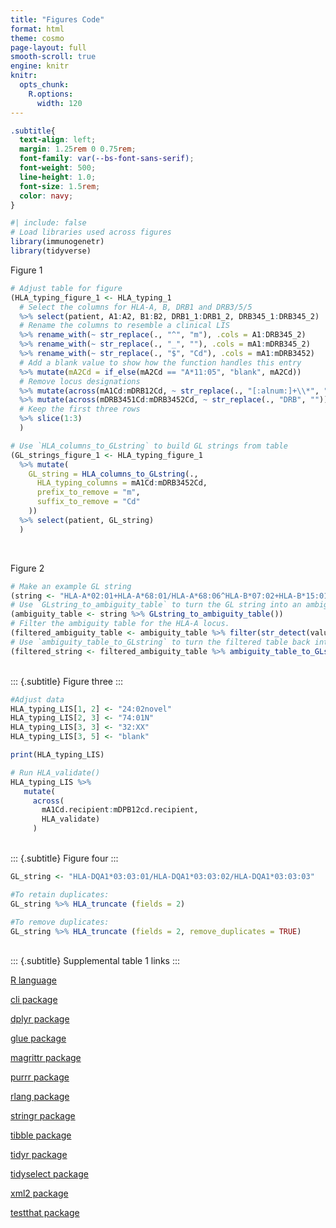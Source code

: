 ```yaml
---
title: "Figures Code"
format: html
theme: cosmo
page-layout: full
smooth-scroll: true
engine: knitr
knitr:
  opts_chunk: 
    R.options:
      width: 120
---
```


```css
.subtitle{
  text-align: left;
  margin: 1.25rem 0 0.75rem;
  font-family: var(--bs-font-sans-serif); 
  font-weight: 500;                
  line-height: 1.0;
  font-size: 1.5rem;                       
  color: navy;        
}

```

```r
#| include: false
# Load libraries used across figures
library(immunogenetr)
library(tidyverse) 
```

::: {.subtitle}
Figure 1
:::

```r
# Adjust table for figure
(HLA_typing_figure_1 <- HLA_typing_1
  # Select the columns for HLA-A, B, DRB1 and DRB3/5/5
  %>% select(patient, A1:A2, B1:B2, DRB1_1:DRB1_2, DRB345_1:DRB345_2)
  # Rename the columns to resemble a clinical LIS
  %>% rename_with(~ str_replace(., "^", "m"), .cols = A1:DRB345_2)
  %>% rename_with(~ str_replace(., "_", ""), .cols = mA1:mDRB345_2)
  %>% rename_with(~ str_replace(., "$", "Cd"), .cols = mA1:mDRB3452)
  # Add a blank value to show how the function handles this entry
  %>% mutate(mA2Cd = if_else(mA2Cd == "A*11:05", "blank", mA2Cd))
  # Remove locus designations
  %>% mutate(across(mA1Cd:mDRB12Cd, ~ str_replace(., "[:alnum:]+\\*", "")))
  %>% mutate(across(mDRB3451Cd:mDRB3452Cd, ~ str_replace(., "DRB", "")))
  # Keep the first three rows
  %>% slice(1:3)
  )

# Use `HLA_columns_to_GLstring` to build GL strings from table
(GL_strings_figure_1 <- HLA_typing_figure_1 
  %>% mutate(
    GL_string = HLA_columns_to_GLstring(.,
      HLA_typing_columns = mA1Cd:mDRB3452Cd,
      prefix_to_remove = "m",
      suffix_to_remove = "Cd"
    )) 
  %>% select(patient, GL_string)
  )
```

&nbsp;&nbsp;&nbsp;&nbsp;&nbsp;    

::: {.subtitle}
Figure 2
:::

```r
# Make an example GL string
(string <- "HLA-A*02:01+HLA-A*68:01/HLA-A*68:06^HLA-B*07:02+HLA-B*15:01|HLA-B*07:03+HLA-B*15:17")
# Use `GLstring_to_ambiguity_table` to turn the GL string into an ambiguity table.
(ambiguity_table <- string %>% GLstring_to_ambiguity_table())
# Filter the ambiguity table for the HLA-A locus.
(filtered_ambiguity_table <- ambiguity_table %>% filter(str_detect(value, "HLA-A")))
# Use `ambiguity_table_to_GLstring` to turn the filtered table back into a GL string.
(filtered_string <- filtered_ambiguity_table %>% ambiguity_table_to_GLstring())
```
&nbsp;&nbsp;&nbsp;&nbsp;&nbsp;    
::: {.subtitle}
Figure three
:::

```r
#Adjust data
HLA_typing_LIS[1, 2] <- "24:02novel"
HLA_typing_LIS[2, 3] <- "74:01N"
HLA_typing_LIS[3, 3] <- "32:XX"
HLA_typing_LIS[3, 5] <- "blank"

print(HLA_typing_LIS)

# Run HLA_validate()
HLA_typing_LIS %>%
   mutate(
     across(
       mA1Cd.recipient:mDPB12cd.recipient, 
       HLA_validate)
     )
```

&nbsp;&nbsp;&nbsp;&nbsp;&nbsp;    
::: {.subtitle}
Figure four
:::

```r
GL_string <- "HLA-DQA1*03:03:01/HLA-DQA1*03:03:02/HLA-DQA1*03:03:03"

#To retain duplicates: 
GL_string %>% HLA_truncate (fields = 2)

#To remove duplicates: 
GL_string %>% HLA_truncate (fields = 2, remove_duplicates = TRUE)

```
&nbsp;&nbsp;&nbsp;&nbsp;&nbsp;    
::: {.subtitle}
Supplemental table 1 links
:::

[R language](https://www.r-project.org)

[cli package](https://cran.r-project.org/web/packages/cli/index.html)

[dplyr package](https://cran.r-project.org/web/packages/dplyr/index.html)

[glue package](https://cran.r-project.org/web/packages/glue/index.html)

[magrittr package](https://cran.r-project.org/web/packages/magrittr/index.html)

[purrr package](https://cran.r-project.org/web/packages/purrr/index.html)

[rlang package](https://cran.r-project.org/web/packages/rlang/index.html)

[stringr package](https://cran.r-project.org/web/packages/stringr/index.html)

[tibble package](https://cran.r-project.org/web/packages/tibble/index.html)

[tidyr package](https://cran.r-project.org/web/packages/tidyr/index.html)

[tidyselect package](https://cran.r-project.org/web/packages/tidyselect/index.html)

[xml2 package](https://cran.r-project.org/web/packages/xml2/index.html)

[testthat package](https://cran.r-project.org/web/packages/testthat/index.html)
